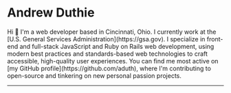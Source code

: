 
<Avatar />

# Andrew Duthie

<BigText>
	Hi 👋 I'm a web developer based in Cincinnati, Ohio. I currently work at the
	[U.S. General Services Administration](https://gsa.gov). I specialize in
	front-end and full-stack JavaScript and Ruby on Rails web development, using
	modern best practices and standards-based web technologies to craft
	accessible, high-quality user experiences. You can find me most active on [my
	GitHub profile](https://github.com/aduth), where I'm contributing to
	open-source and tinkering on new personal passion projects.
</BigText>

---

<SocialLink provider="github" url="https://github.com/aduth" />
<SocialLink provider="twitter" url="https://twitter.com/andrew_duthie" />
<SocialLink provider="linkedin" url="https://www.linkedin.com/in/aduth/" />
<SocialLink provider="email" url="mailto:andrew@andrewduthie.com" />
